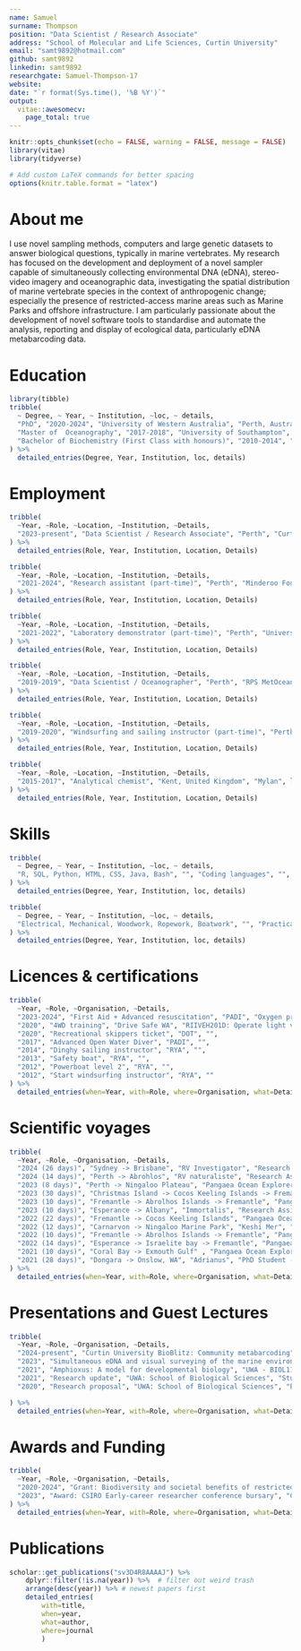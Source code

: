 ```yaml
---
name: Samuel    
surname: Thompson
position: "Data Scientist / Research Associate"
address: "School of Molecular and Life Sciences, Curtin University"
email: "samt9892@hotmail.com"
github: samt9892
linkedin: samt9892
researchgate: Samuel-Thompson-17
website: 
date: "`r format(Sys.time(), '%B %Y')`"
output: 
  vitae::awesomecv:
    page_total: true
---
```


```r
knitr::opts_chunk$set(echo = FALSE, warning = FALSE, message = FALSE)
library(vitae)
library(tidyverse)

# Add custom LaTeX commands for better spacing
options(knitr.table.format = "latex")
```

# About me

I use novel sampling methods, computers and large genetic datasets to answer biological questions, typically in marine vertebrates. My research has focused on the development and deployment of a novel sampler capable of simultaneously collecting environmental DNA (eDNA), stereo-video imagery and oceanographic data, investigating  the spatial distribution of marine vertebrate species in the context of anthropogenic change; especially the presence of restricted-access marine areas such as Marine Parks and offshore infrastructure. I am particularly passionate about the development of novel software tools to standardise and automate the analysis, reporting and display of ecological data, particularly eDNA metabarcoding data. 

# Education

```r
library(tibble)
tribble(
  ~ Degree, ~ Year, ~ Institution, ~loc, ~ details,
  "PhD", "2020-2024", "University of Western Australia", "Perth, Australia", list('Environmental DNA (eDNA) metabarcoding PhD with the Marine Ecology Fisheries Research Group and the Jarman lab', 'Developed a sampling system capable of collecting 360-degree stereo-video, water samples and oceanographic data at depths up to 600m', 'Designed a family-specific eDNA metabarcoding primer set for Lutjanidae (snapper)', 'Developed multiple bioinformatic pipelines and data science tools for processing genetic, visual and oceanographic datasets', 'Worked extensively with industry (BHP) and fishing industry', '\\vspace{0.2cm}'), 
  "Master of  Oceanography", "2017-2018", "University of Southampton", "Southampton, United Kingdom", list('Studied all forms of oceanography with a focus on biological oceanography and deep-sea ecology', 'Research project focussed on characterising deep-sea megafauna of the Kiribati region with towed-camera systems (published in Frontiers in Marine Science 2019)', '\\vspace{0.2cm}'),
  "Bachelor of Biochemistry (First Class with honours)", "2010-2014", "University of Kent", "Kent, United Kingdom", list('Studied general life sciences with a focus on genetics and molecular biology', 'Research project focussed on using novel bioinformatic tools to understanding genome duplication events in chordate species','\\vspace{0.2cm}'),
) %>% 
  detailed_entries(Degree, Year, Institution, loc, details)
```

# Employment

```r
tribble(
  ~Year, ~Role, ~Location, ~Institution, ~Details,
  "2023-present", "Data Scientist / Research Associate", "Perth", "Curtin University", list("Data scientist / Bioinformatician for eDNA Frontiers, TrEnD Laboratory and eDGES Program at Curtin University", "Single-handedly building a full software stack (PostgreSQL, AWS, R/Python) to automate the analysis, curation, storage and display of large eDNA datasets", "Contributing data science expertise to the Fish Ecology Laboratory at Curtin University", "Communications manager for the eDNA for Global Environment Studies (eDGES) project at Curtin University")
) %>% 
  detailed_entries(Role, Year, Institution, Location, Details)
```
\vspace{0.2cm}
```r
tribble(
  ~Year, ~Role, ~Location, ~Institution, ~Details,
  "2021-2024", "Research assistant (part-time)", "Perth", "Minderoo Foundation", list("Research assistant with the Minderoo OceanOmics team during offshore expeditions", "Working onboard the Pangaea Ocean Explorer, conducting environmental and genomic DNA sampling, extraction, amplification, purification, sequencing and data analysis", "Opportunity to undertake knowledge transfer of eDNA techniques to traditional ranger groups", "Has provided me with a unique opportunity to conduct end-to-end sampling to sequencing on an offshore vessel", "Conducting onboard bioinformatics analysis using a high-performance computing system")
) %>% 
  detailed_entries(Role, Year, Institution, Location, Details)
```
\vspace{0.2cm}
```r
tribble(
  ~Year, ~Role, ~Location, ~Institution, ~Details,
  "2021-2022", "Laboratory demonstrator (part-time)", "Perth", "University of Western Australia", list("BIOL1131: Plant and Animal Biology", "Laboratory demonstrator and tutor for both face-to-face and online delivery formats", "Marker for marine and genetics components", "Guest Lecturer: Amphioxus: A model for developmental biology")
) %>% 
  detailed_entries(Role, Year, Institution, Location, Details)
```
\vspace{0.2cm}
```r
tribble(
  ~Year, ~Role, ~Location, ~Institution, ~Details,
  "2019-2019", "Data Scientist / Oceanographer", "Perth", "RPS MetOcean", list("Working in the data sciences department", "Work processing, QCing and interpreting  large oceanographic datasets through a linux environment, custom software and shell scripts", "Data from instruments including: ADCPs, CTDs, LIDAR buoys, Wave rider buoys")
) %>% 
  detailed_entries(Role, Year, Institution, Location, Details)
```
\vspace{0.2cm}
```r
tribble(
  ~Year, ~Role, ~Location, ~Institution, ~Details,
  "2019-2020", "Windsurfing and sailing instructor (part-time)", "Perth", "Royal Perth Yacht Club", list("Working as a dual qualified windsurfing and sailing instructor at a prestigious Perth yacht club", "Delivering both practical and theoretical lessons to groups of all ages and abilities ranging from age 8 up to 70")
) %>% 
  detailed_entries(Role, Year, Institution, Location, Details)
```
\vspace{0.2cm}
```r
tribble(
  ~Year, ~Role, ~Location, ~Institution, ~Details,
  "2015-2017", "Analytical chemist", "Kent, United Kingdom", "Mylan", list("Key research team member during the ANDA submission to the FDA for a generic Advair drug product", "Conducted inhalation-specific lab techniques including aerodynamic particle size distribution, dissolution and emitted dose testing", "Use, calibration, maintenance and troubleshooting of analytical chemistry instrumentation including HPLCs and Raman spectrometers.", "Worked abroad in Dublin training new staff and setting up equipment in a new, purpose built QC lab")
) %>% 
  detailed_entries(Role, Year, Institution, Location, Details)
```

# Skills

```r
tribble(
  ~ Degree, ~ Year, ~ Institution, ~loc, ~ details,
  "R, SQL, Python, HTML, CSS, Java, Bash", "", "Coding languages", "", list( "Shell scripting; building and running pipelines for processing large bioinformatic and oceanographic datasets via command-line", "Highly proficient in full-stack development, AWS (EC2, S3, RDS) infrastructure, mySQL / postgreSQL databases and R/Python shiny frontend", "Highly familiar with wide variety of R and Python packages, particularly for bioinformatics, ecological statistics and spatial analyses", "Highly familiar with  spatial analyses in arcGIS or qGIS", "Highly familiar with multivariate statistical analyses in both R or Primer", "Highly familiar with version control and containerisation systems: Git, Docker and Singularity", "Familiar with HTML and CSS for the design and styling of reports and websites"),
) %>% 
  detailed_entries(Degree, Year, Institution, loc, details)
```
\vspace{0.2cm}
```r
tribble(
  ~ Degree, ~ Year, ~ Institution, ~loc, ~ details,
  "Electrical, Mechanical, Woodwork, Ropework, Boatwork", "", "Practical Skills", "", list("Highly proficient at building and troubleshooting 12v automotive and marine systems", "Highly proficient at troubleshooting software/hardware related PC issues; I have built multiple desktop PCs and completed many initial OS installs and setups using various windows and linux distributions",  "Intermediate mechanical knowledge; especially 4x4 and diesel automotive systems", "Basic ropework / winch operation skills", "I have participated >1000 deployments of  marine sampling equipment on a variety of vessels from the Southampton Solent to the Southern Ocean"),
) %>% 
  detailed_entries(Degree, Year, Institution, loc, details)
```
# Licences & certifications

```r
tribble(
  ~Year, ~Role, ~Organisation, ~Details,
  "2023-2024", "First Aid + Advanced resuscitation", "PADI", "Oxygen provider and CPR",
  "2020", "4WD training", "Drive Safe WA", "RIIVEH201D: Operate light vehicle, TLIC1051: Operate Commerical Vehicle, TLIC2025: Operate four wheel drive vehicle, TLIF2010: Apply fatigue management strategies, RIIVEH305E: Drive and recover a four wheel drive vehicle, PMASUP236: Operate vehicles in the field",
  "2020", "Recreational skippers ticket", "DOT", "",
  "2017", "Advanced Open Water Diver", "PADI", "",
  "2014", "Dinghy sailing instructor", "RYA", "",
  "2013", "Safety boat", "RYA", "",
  "2012", "Powerboat level 2", "RYA", "",
  "2012", "Start windsurfing instructor", "RYA", ""
) %>% 
  detailed_entries(when=Year, with=Role, where=Organisation, what=Details)
```

# Scientific voyages
```r
tribble(
  ~Year, ~Role, ~Organisation, ~Details,
  "2024 (26 days)", "Sydney -> Brisbane", "RV Investigator", "Research Assistant - Minderoo OceanOmics / CSIRO",
  "2024 (14 days)", "Perth -> Abrohlos", "RV naturaliste", "Research Assistant - Minderoo OceanOmics / UWA Deep-Sea Research Centre", 
  "2023 (8 days)", "Perth -> Ningaloo Plateau", "Pangaea Ocean Explorer", "Research Assistant - Minderoo OceanOmics",
  "2023 (30 days)", "Christmas Island -> Cocos Keeling Islands -> Fremantle", "Pangaea Ocean Explorer", "Research Assistant - Minderoo OceanOmics / UWA Deep-Sea Research Group",
  "2023 (10 days)", "Fremantle -> Abrolhos Islands -> Fremantle", "Pangaea Ocean Explorer", "Research Assistant - Minderoo OceanOmics",
  "2023 (10 days)", "Esperance -> Albany", "Immortalis", "Research Assistant - Minderoo OceanOmics",
  "2022 (22 days)", "Fremantle -> Cocos Keeling Islands", "Pangaea Ocean Explorer", "Research Assistant - Minderoo OceanOmics",
  "2022 (12 days)", "Carnarvon -> Ningaloo Marine Park", "Keshi Mer", "Research lead - UWA Marine Ecology Group. Surveying paleocoastline features with stereo-BRUVs, novel samplers, CTDs and environmental DNA",
  "2022 (10 days)", "Fremantle -> Abrolhos Islands -> Fremantle", "Pangaea Ocean Explorer", "Research Assistant - Minderoo OceanOmics",
  "2022 (14 days)", "Esperance -> Israelite bay -> Fremantle", "Pangaea Ocean Explorer", "Research Assistant - Minderoo OceanOmics",
  "2021 (10 days)", "Coral Bay -> Exmouth Gulf" , "Pangaea Ocean Explorer", "Research Assistant - Minderoo OceanOmics",
  "2021 (28 days)", "Dongara -> Onslow, WA", "Adrianus", "PhD Student - UWA Marine Ecology group. Surveying Marine Parks, proposed park zones and offshore oil and gas infrastructure using stereo-BRUVs, novel samplers, CTDs and environmental DNA",
) %>% 
  detailed_entries(when=Year, with=Role, where=Organisation, what=Details)
```
# Presentations and Guest Lectures

```r
tribble(
  ~Year, ~Role, ~Organisation, ~Details,
  "2024-present", "Curtin University BioBlitz: Community metabarcoding", "Curtin University, Bentley and Singapore campuses", "Technical Lead",
  "2023", "Simultaneous eDNA and visual surveying of the marine environment", "Australia and New Zealand eDNA conference", "ECR presenter",
  "2021", "Amphioxus: A model for developmental biology", "UWA - BIOL1131: Plant and Animal Biology", "Guest Lecturer",
  "2021", "Research update", "UWA: School of Biological Sciences", "Student presenter",
  "2020", "Research proposal", "UWA: School of Biological Sciences", "PhD research proposal"

) %>% 
  detailed_entries(when=Year, with=Role, where=Organisation, what=Details)
```
\newpage
# Awards and Funding

```r
tribble(
  ~Year, ~Role, ~Organisation, ~Details,
  "2020-2024", "Grant: Biodiversity and societal benefits of restricted access marine areas", "BHP/UWA", "With Prof. Julian Partridge, Prof. Simon Jarman, Prof. Gary Kendrick, Dr. Tim Langlois, Dr Matt Navarro. Total funding: AUSD $666,524.",
  "2023", "Award: CSIRO Early-career researcher conference bursary", "CSIRO", "Grant to attend the 2023 Australia and New Zealand eDNA conference in Hobart. Total funding: AUSD $600"
) %>% 
  detailed_entries(when=Year, with=Role, where=Organisation, what=Details)
```

# Publications

```r
scholar::get_publications("sv3D4R8AAAAJ") %>% 
    dplyr::filter(!is.na(year)) %>%  # filter out weird trash
    arrange(desc(year)) %>% # newest papers first
    detailed_entries(
        with=title,
        when=year,
        what=author,
        where=journal
        )
```
